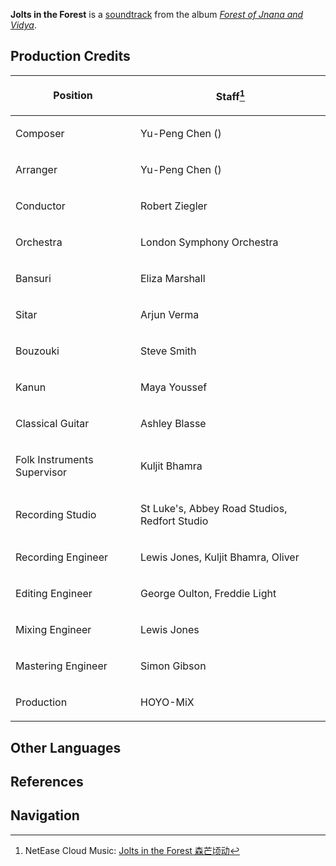 {{Soundtrack Infobox
|title          =
|image          = Forest of Jnana and Vidya.png
|album          = Forest of Jnana and Vidya
|disc           = 4
|number         = 100
|featured       =
|featured2      =
|featured3      =
|featured_disc  =
|featured_disc2 =
|featured_disc3 =
|youtube_id     = Nahr59G12Ss
|spotify_id     = 66gP5QcIdCIZWRQALVtPJT
|played_in      = Sumeru Battle Theme; Jadeplume Terrorshroom; Aeonblight Drake
|during         = [[Jadeplume Terrorshroom]], [[Aeonblight Drake]]
|domain         =
|previous       = Gilded Runner
|next           =
}}
'''Jolts in the Forest''' is a [[soundtrack]] from the album ''[[Forest of Jnana and Vidya]]''.

==Production Credits==
{| class="wikitable" style="text-align:left; height:0.5em"
! Position
! Staff<ref>NetEase Cloud Music: [https://music.163.com/#/song?id=1992343590 Jolts in the Forest 森芒顷动]</ref>
|-
! Composer
| Yu-Peng Chen ({{zh|陈致逸}})
|-
! Arranger
| Yu-Peng Chen ({{zh|陈致逸}})
|-
! Conductor
| Robert Ziegler
|-
! Orchestra
| London Symphony Orchestra
|-
! Bansuri
| Eliza Marshall
|-
! Sitar
| Arjun Verma
|-
! Bouzouki
| Steve Smith
|-
! Kanun
| Maya Youssef
|-
! Classical Guitar
| Ashley Blasse
|-
! Folk Instruments Supervisor
| Kuljit Bhamra
|-
! Recording Studio
| St Luke's, Abbey Road Studios, Redfort Studio
|-
! Recording Engineer
| Lewis Jones, Kuljit Bhamra, Oliver
|-
! Editing Engineer
| George Oulton, Freddie Light
|-
! Mixing Engineer
| Lewis Jones
|-
! Mastering Engineer
| Simon Gibson
|-
! Production
| HOYO-MiX
|}
<!--
==Videos==
<gallery hideaddbutton="true" captionalign="center">
</gallery>

==Trivia==
-->
==Other Languages==
{{Other Languages
|en      = Jolts in the Forest
|zhs     = 森芒顷动
|zhs_rm  = Sēnmáng Qǐngdòng
|zht     = 森芒頃動
|zht_rm  = Sēnmáng Qǐngdòng
|zh_tl   = 
|ja      = 揺れる森
|ja_rm   = Yureru Mori
|ja_tl   = 
|tr      = 
|tr_tl   = 
|it      = 
|it_tl   = 
}}

==References==
{{Reflist}}

==Navigation==
{{Soundtrack Navbox|Forest of Jnana and Vidya}}